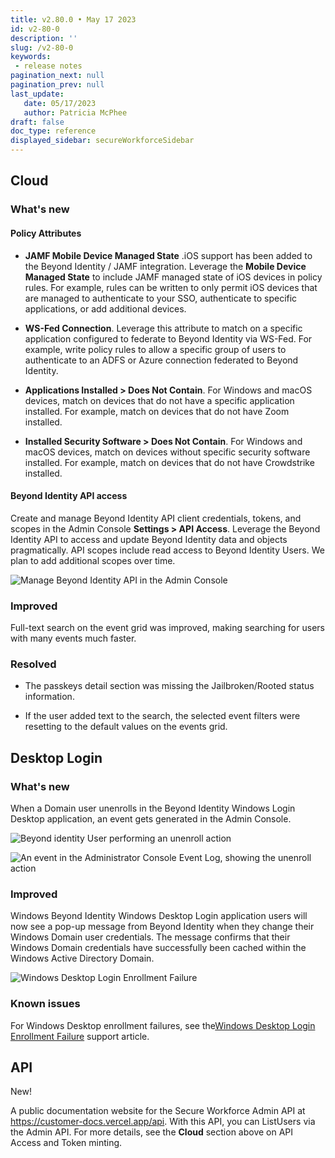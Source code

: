 ```yaml
---
title: v2.80.0 • May 17 2023
id: v2-80-0
description: ''
slug: /v2-80-0 
keywords: 
 - release notes
pagination_next: null
pagination_prev: null
last_update: 
   date: 05/17/2023
   author: Patricia McPhee
draft: false
doc_type: reference
displayed_sidebar: secureWorkforceSidebar
---
```




## Cloud

### What's new

#### Policy Attributes

- **JAMF Mobile Device Managed State** .iOS support has been added to the Beyond Identity / JAMF integration. Leverage the <strong>Mobile Device Managed State</strong>&nbsp;to include JAMF managed state of iOS devices in policy rules. For example, rules can be written to only permit iOS devices that are managed to authenticate to your SSO, authenticate to specific applications, or add additional devices.

- **WS-Fed Connection**. Leverage this attribute to match on a specific application configured to federate to Beyond Identity via WS-Fed. For example, write policy rules to allow a specific group of users to authenticate to an ADFS or Azure connection federated to Beyond Identity.

- **Applications Installed &gt; Does Not Contain**. For Windows and macOS devices, match on devices that do not have a specific application installed. For example, match on devices that do not have Zoom installed.

- **Installed Security Software &gt; Does Not Contain**. For Windows and macOS devices, match on devices without specific security software installed. For example, match on devices that do not have Crowdstrike installed.

#### Beyond Identity API access 

Create and manage Beyond Identity API client credentials, tokens, and scopes in the Admin Console <strong>Settings &gt; API Access</strong>. Leverage the Beyond Identity API to access and update Beyond Identity data and objects pragmatically. API scopes include read access to Beyond Identity Users. We plan to add additional scopes over time.

![Manage Beyond Identity API in the Admin Console](../images/admin-console-manage-api.png)


### Improved 

Full-text search on the event grid was improved, making searching for users with
  many events much faster.

### Resolved

- The passkeys detail section was missing the Jailbroken/Rooted status information.

- If the user added text to the search, the selected event filters were resetting to the default values on the events grid.


## Desktop Login


### What's new

When a Domain user unenrolls in the Beyond Identity Windows Login Desktop application, an event gets generated in the Admin Console.

![Beyond identity User performing an unenroll action](../images/un-enroll-from-desktop-login.png)

![An event in the Administrator Console Event Log, showing the unenroll action](../images/un-enroll-from-desktop-login-2.png)


### Improved

Windows Beyond Identity Windows Desktop Login application users will now see a pop-up message from Beyond Identity when they change their Windows Domain user  credentials. The message confirms that their Windows Domain credentials have successfully been cached within the Windows Active Directory Domain.

![Windows Desktop Login Enrollment Failure](../images/credential-change-confirmation-message.png)





### Known issues

For Windows Desktop enrollment failures, see the<a href="https://support.beyondidentity.com/hc/en-us/articles/14510599143703">Windows Desktop Login Enrollment Failure</a> support article.


## API 

<span className="changelog-tag" data-tag="New">New!</span>

A public documentation website for the Secure Workforce Admin API at https://customer-docs.vercel.app/api. With this API, you can ListUsers via the Admin API. For more details, see the **Cloud** section above on API Access and Token minting.



